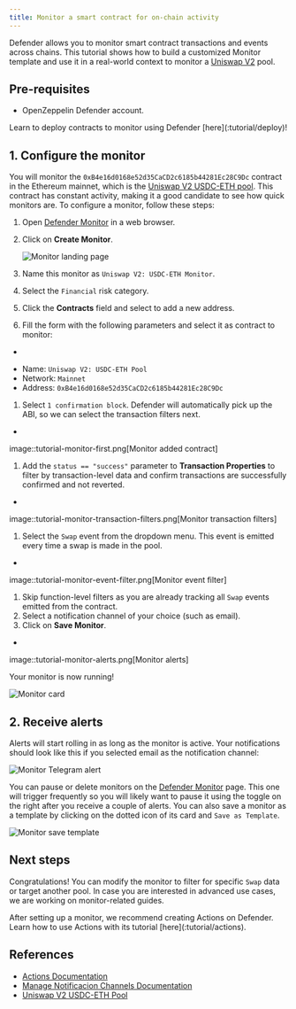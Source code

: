 ```yaml
---
title: Monitor a smart contract for on-chain activity
---
```


Defender allows you to monitor smart contract transactions and events across chains. This tutorial shows how to build a customized Monitor template and use it in a real-world context to monitor a [Uniswap V2](https://uniswap.org/) pool.

## Pre-requisites

* OpenZeppelin Defender account.

<Callout>
Learn to deploy contracts to monitor using Defender [here](:tutorial/deploy)!
</Callout>

## 1. Configure the monitor

You will monitor the `0xB4e16d0168e52d35CaCD2c6185b44281Ec28C9Dc` contract in the Ethereum mainnet, which is the [Uniswap V2 USDC-ETH pool](https://etherscan.io/address/0xB4e16d0168e52d35CaCD2c6185b44281Ec28C9Dc). This contract has constant activity, making it a good candidate to see how quick monitors are. To configure a monitor, follow these steps:

1. Open [Defender Monitor](https://defender.openzeppelin.com/v2/#/monitor) in a web browser.
2. Click on **Create Monitor**.

   ![Monitor landing page](/defender/tutorial-monitor-landing.png)
3. Name this monitor as `Uniswap V2: USDC-ETH Monitor`.
4. Select the `Financial` risk category.
5. Click the **Contracts** field and select to add a new address.
6. Fill the form with the following parameters and select it as contract to monitor:

+
* Name: `Uniswap V2: USDC-ETH Pool`
* Network: `Mainnet`
* Address: `0xB4e16d0168e52d35CaCD2c6185b44281Ec28C9Dc`

1. Select `1 confirmation block`. Defender will automatically pick up the ABI, so we can select the transaction filters next.

+
image::tutorial-monitor-first.png[Monitor added contract]

1. Add the `status == "success"` parameter to **Transaction Properties** to filter by transaction-level data and confirm transactions are successfully confirmed and not reverted.

+
image::tutorial-monitor-transaction-filters.png[Monitor transaction filters]

1. Select the `Swap` event from the dropdown menu. This event is emitted every time a swap is made in the pool.

+
image::tutorial-monitor-event-filter.png[Monitor event filter]

1. Skip function-level filters as you are already tracking all `Swap` events emitted from the contract.
2. Select a notification channel of your choice (such as email).
3. Click on **Save Monitor**.

+
image::tutorial-monitor-alerts.png[Monitor alerts]

Your monitor is now running!

![Monitor card](/defender/tutorial-monitor-card.png)

## 2. Receive alerts

Alerts will start rolling in as long as the monitor is active. Your notifications should look like this if you selected email as the notification channel:

![Monitor Telegram alert](/defender/tutorial-monitor-receive.png)

You can pause or delete monitors on the [Defender Monitor](https://defender.openzeppelin.com/v2/#/monitor) page. This one will trigger frequently so you will likely want to pause it using the toggle on the right after you receive a couple of alerts. You can also save a monitor as a template by clicking on the dotted icon of its card and `Save as Template`.

![Monitor save template](/defender/tutorial-monitor-save-template.png)

## Next steps

Congratulations! You can modify the monitor to filter for specific `Swap` data or target another pool. In case you are interested in advanced use cases, we are working on monitor-related guides.

<Callout>
After setting up a monitor, we recommend creating Actions on Defender. Learn how to use Actions with its tutorial [here](:tutorial/actions).
</Callout>

## References

* [Actions Documentation](:module/actions)
* [Manage Notificacion Channels Documentation](:settings#notifications)
* [Uniswap V2 USDC-ETH Pool](https://etherscan.io/address/0xB4e16d0168e52d35CaCD2c6185b44281Ec28C9Dc)
